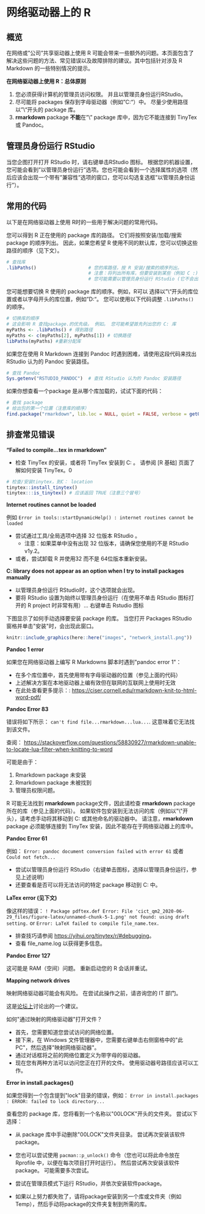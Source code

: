 # 网络驱动器上的 R

<!-- ======================================================= -->

## 概览

在网络或"公司"共享驱动器上使用 R 可能会带来一些额外的问题。本页面包含了解决这些问题的方法、常见错误以及故障排除的建议。其中包括针对涉及 R Markdown 的一些特别情况的提示。

**在网络驱动器上使用 R：总体原则**

1)  您必须获得计算机的管理员访问权限。 并且以管理员身份运行RStudio。\
2)  尽可能将 packages 保存到字母驱动器（例如"C:"​​）中。 尽量少使用路径以"\\"开头的 package 库。\
3)  **rmarkdown** package **不能**在"\\" package 库中，因为它不能连接到 TinyTex 或 Pandoc。

## 管理员身份运行 RStudio

当您企图打开打开 RStudio 时，请右键单击RStudio 图标。 根据您的机器设置，您可能会看到"以管理员身份运行"选项。您也可能会看到一个选择属性的选项（然后应该会出现一个带有"兼容性"选项的窗口，您可以勾选复选框"以管理员身份运行"）。

## 常用的代码

以下是在网络驱动器上使用 R时的一些用于解决问题的常用代码。

您可以得到 R 正在使用的 package 库的路径。 它们将按照安装/加载/搜索 package 的顺序列出。 因此，如果您希望 R 使用不同的默认库，您可以切换这些路径的顺序（见下文）。

```r
# 查找库
.libPaths()                   # 您的库路径，按 R 安装/搜索的顺序列出。
                              # 注意：将列出所有库，但要安装到某些（例如 C :) 您
                              # 您可能需要以管理员身份运行 RStudio (它不会出现在 packages库的下拉菜单中) 
```

您可能想要切换 R 使用的 package 库的顺序。例如，R可以 选择以"\\"开头的库位置或者以字母开头的库位置，例如"D:"。 您可以使用以下代码调整 `.libPaths()` 的顺序。

```r
# 切换库的顺序
# 这会影响 R 查找package.的优先级。 例如。 您可能希望首先列出您的 C: 库 
myPaths <- .libPaths() # 得到路径 
myPaths <- c(myPaths[2], myPaths[1]) # 切换路径
libPaths(myPaths) #重新分配库
```

如果您在使用 R Markdown 连接到 Pandoc 时遇到困难，请使用这段代码来找出 RStudio 认为的 Pandoc 安装路径。

```r
# 查找 Pandoc
Sys.getenv("RSTUDIO_PANDOC")  # 查找 RStudio 认为的 Pandoc 安装路径
```

如果你想查看一个package 是从哪个库加载的，试试下面的代码：

```r
# 查找 package
# 给出包的第一个位置（注意库的顺序）
find.package("rmarkdown", lib.loc = NULL, quiet = FALSE, verbose = getOption("verbose")) 
```

<!-- ======================================================= -->

## 排查常见错误

**"Failed to compile...tex in rmarkdown"**

-   检查 TinyTex 的安装，或者将 TinyTex 安装到 C: 。 请参阅 [R 基础] 页面了解如何安装 TinyTex。0

```r
# 检查/安装tinytex，到C： location
tinytex::install_tinytex()
tinytex:::is_tinytex() # 应该返回 TRUE（注意三个冒号）
```

**Internet routines cannot be loaded**

例如 `Error in tools::startDynamicHelp() : internet routines cannot be loaded`

-   尝试通过工具/全局选项中选择 32 位版本 RStudio 。
    -   注意：如果菜单中没有出现 32 位版本，请确保您使用的不是 RStudio v1y.2。\
-   或者，尝试卸载 R 并使用32 而不是 64位版本重新安装。

**C: library does not appear as an option when I try to install packages manually**

-   以管理员身份运行 RStudio时，这个选项就会出现。
-   要将 RStudio 设置为始终以管理员身份运行（在使用不单击 RStudio 图标打开的 R project 时非常有用）\... 右键单击​​ Rstudio 图标

下图显示了如何手动选择要安装 package 的库。 当您打开 Packages RStudio 窗格并单击\"安装\"时，会出现此窗口。

```r
knitr::include_graphics(here::here("images", "network_install.png"))
```

**Pandoc 1 error**

如果您在网络驱动器上编写 R Markdowns 脚本时遇到\"pandoc error 1\"：

-   在多个库位置中，首先使用带有字母驱动器的位置（参见上面的代码）\
-   上述解决方案在本地驱动器上编有效但在联网的互联网上使用时无效\
-   在此处查看更多提示：: <https://ciser.cornell.edu/rmarkdown-knit-to-html-word-pdf/>

**Pandoc Error 83**

错误将如下所示： `can't find file...rmarkdown...lua...`. 这意味着它无法找到该文件。

查阅： <https://stackoverflow.com/questions/58830927/rmarkdown-unable-to-locate-lua-filter-when-knitting-to-word>

可能是由于：

1)  Rmarkdown package 未安装\
2)  Rmarkdown package 未被找到\
3)  管理员权限问题。

R 可能无法找到 **rmarkdown** package文件，因此请检查 **rmarkdown** package 所在的库（参见上面的代码）。 如果软件包安装到无法访问的库（例如以\"\\\"开头），请考虑手动将其移动到 C: 或其他命名的驱动器中。 请注意，**rmarkdown** package 必须能够连接到 TinyTex 安装，因此不能存在于网络驱动器上的库中。

**Pandoc Error 61**

例如： `Error: pandoc document conversion failed with error 61` 或者 `Could not fetch...`

-   尝试以管理员身份运行 RStudio（右键单击图标，选择以管理员身份运行，参见上述说明）\
-   还要查看是否可以将无法访问的特定 package 移动到 C: 中。

**LaTex error (见下文)**

像这样的错误： `! Package pdftex.def Error: File 'cict_qm2_2020-06-29_files/figure-latex/unnamed-chunk-5-1.png' not found: using draft setting.` or `Error: LaTeX failed to compile file_name.tex.`

-   排查技巧请参阅 <https://yihui.org/tinytex/r/#debugging>。\
-   查看 file_name.log 以获得更多信息。

**Pandoc Error 127**

这可能是 RAM（空间）问题。 重新启动您的 R 会话并重试。

**Mapping network drives**

映射网络驱动器可能会有风险。 在尝试此操作之前，请咨询您的 IT 部门。

这是[论坛上](https://stackoverflow.com/questions/48161177/r-markdown-openbinaryfile-does-not-exist-no-such-file-or-directory/55616529?noredirect=1#comment97966859_55616529)讨论出的一个建议。

如何\"通过映射的网络驱动器\"打开文件？

-   首先，您需要知道您尝试访问的网络位置。\
-   接下来，在 Windows 文件管理器中，您需要右键单击右侧窗格中的\"此 PC\"，然后选择\"映射网络驱动器\"。\
-   通过对话框将之前的网络位置定义为带字母的驱动器。\
-   现在您有两种方法可以访问您正在打开的文件。 使用驱动器号路径应该可以工作。

**Error in install.packages()**

如果您得到一个包含提到\"lock\"目录的错误，例如： `Error in install.packages : ERROR: failed to lock directory...`

查看您的 package 库，您将看到一个名称以\"00LOCK\"开头的文件夹。 尝试以下选择：

-   从 package 库中手动删除\"00LOCK\"文件夹目录。 尝试再次安装该软件 package。\

-   您也可以尝试使用 `pacman::p_unlock()` 命令（您也可以将此命令放在 Rprofile 中，以便在每次项目打开时运行）。 然后尝试再次安装该软件 package。 可能需要多次尝试。\

-   尝试在管理员模式下运行 RStudio，并依次安装软件package。

-   如果以上努力都失败了，请将package安装到另一个库或文件夹（例如 Temp），然后手动将package的文件夹复制到所需的库。
